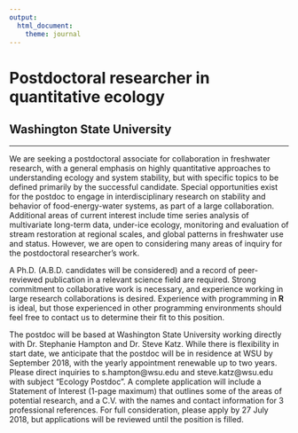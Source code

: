 ```yaml
---
output:
  html_document:
    theme: journal
---
```


# Postdoctoral researcher in quantitative ecology

## Washington State University

***

We are seeking a postdoctoral associate for collaboration in freshwater research, with a general emphasis on highly quantitative approaches to understanding ecology and system stability, but with specific topics to be defined primarily by the successful candidate. Special opportunities exist for the postdoc to engage in interdisciplinary research on stability and behavior of food-energy-water systems, as part of a large collaboration. Additional areas of current interest include time series analysis of multivariate long-term data, under-ice ecology, monitoring and evaluation of stream restoration at regional scales, and global patterns in freshwater use and status. However, we are open to considering many areas of inquiry for the postdoctoral researcher’s work.

A Ph.D. (A.B.D. candidates will be considered) and a record of peer-reviewed publication in a relevant science field are required. Strong commitment to collaborative work is necessary, and experience working in large research collaborations is desired. Experience with programming in __R__ is ideal, but those experienced in other programming environments should feel free to contact us to determine their fit to this position.

The postdoc will be based at Washington State University working directly with Dr. Stephanie Hampton and Dr. Steve Katz.  While there is flexibility in start date, we anticipate that the postdoc will be in residence at WSU by September 2018, with the yearly appointment renewable up to two years. Please direct inquiries to s.hampton@wsu.edu and steve.katz@wsu.edu with subject "Ecology Postdoc". A complete application will include a Statement of Interest (1-page maximum) that outlines some of the areas of potential research, and a C.V. with the names and contact information for 3 professional references. For full consideration, please apply by 27 July 2018, but applications will be reviewed until the position is filled.

